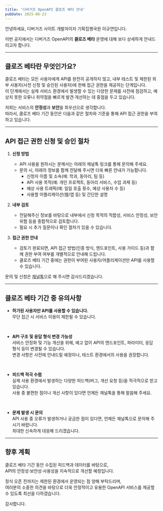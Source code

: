 ```yaml
---
title: '디버거즈 OpenAPI 클로즈 베타 안내'
pubDate: 2025-06-23
---
```


안녕하세요, 디버거즈 사이트 개발자이자 기획집행국원 이규연입니다.

이번 공지에서는 디버거즈 OpenAPI의 **클로즈 베타** 운영에 대해 보다 상세하게 안내드리고자 합니다.

---

## 클로즈 베타란 무엇인가요?

클로즈 베타는 모든 사용자에게 API를 완전히 공개하지 않고, 내부 테스트 및 제한된 외부 사용자(사전 신청 및 승인된 사용자)에 한해 접근 권한을 제공하는 단계입니다.  
이 단계에서는 실제 서비스 환경에서 발생할 수 있는 다양한 문제를 사전에 점검하고, 예상치 못한 오류나 취약점을 빠르게 발견·개선하는 데 중점을 두고 있습니다.

저희는 서비스의 **안정성**과 **보안**을 최우선으로 생각합니다.  
따라서, 클로즈 베타 기간 동안은 다음과 같은 절차와 기준을 통해 API 접근 권한을 부여하고 있습니다.

---

## API 접근 권한 신청 및 승인 절차

1. **신청 방법**

   - API 사용을 원하시는 분께서는 아래의 채널톡 링크를 통해 문의해 주세요.
   - 문의 시, 아래의 정보를 함께 전달해 주시면 더욱 빠른 안내가 가능합니다.
     - 신청자 이름 및 소속(예: 학과, 동아리, 팀 등)
     - API 사용 목적(예: 개인 프로젝트, 동아리 서비스, 수업 과제 등)
     - 예상 사용 트래픽(예: 일일 호출 횟수, 예상 사용자 수 등)
     - 사용할 어플리케이션(웹/앱 등) 및 간단한 설명

2. **내부 검토**

   - 전달해주신 정보를 바탕으로 내부에서 신청 목적의 적합성, 서비스 안정성, 보안 위험 등을 종합적으로 검토합니다.
   - 필요 시 추가 질문이나 확인 절차가 있을 수 있습니다.

3. **접근 권한 안내**
   - 검토가 완료되면, API 접근 방법(인증 방식, 엔드포인트, 사용 가이드 등)과 함께 권한 부여 여부를 개별적으로 안내해 드립니다.
   - 클로즈 베타 기간 중에는 권한이 부여된 사용자/어플리케이션만 API를 사용할 수 있습니다.

문의 및 신청은 [채널톡](https://channel.io)으로 해 주시면 감사드리겠습니다.

---

## 클로즈 베타 기간 중 유의사항

- **허가된 사용자만 API를 사용할 수 있습니다.**  
  무단 접근 시 서비스 이용이 제한될 수 있습니다.

  <br />

- **API 구조 및 응답 형식 변경 가능성**  
   서비스 안정화 및 기능 개선을 위해, 예고 없이 API의 엔드포인트, 파라미터, 응답 형식 등이 변경될 수 있습니다.  
   변경 사항은 사전에 안내드릴 예정이나, 테스트 환경에서의 사용을 권장합니다.

  <br />

- **피드백 적극 수렴**  
  실제 사용 환경에서 발생하는 다양한 피드백(버그, 개선 요청 등)을 적극적으로 받고 있습니다.  
  사용 중 불편한 점이나 개선 사항이 있다면 언제든 채널톡을 통해 말씀해 주세요.

  <br />

- **문제 발생 시 문의**  
  API 사용 중 오류가 발생하거나 궁금한 점이 있다면, 언제든 채널톡으로 문의해 주시기 바랍니다.  
  최대한 신속하게 대응해 드리겠습니다.

---

## 향후 계획

클로즈 베타 기간 동안 수집된 피드백과 데이터를 바탕으로,  
API의 안정성·보안성·사용성을 지속적으로 개선할 예정입니다.

정식 오픈 전까지는 제한된 환경에서 운영되는 점 양해 부탁드리며,  
여러분의 소중한 의견을 바탕으로 더욱 안정적이고 유용한 OpenAPI 서비스를 제공할 수 있도록 최선을 다하겠습니다.

감사합니다.

